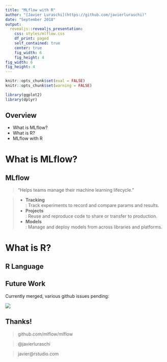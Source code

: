 ```yaml
---
title: "MLflow with R"
author: "[Javier Luraschi](https://github.com/javierluraschi)"
date: "September 2018"
output:
  revealjs::revealjs_presentation:
    css: styles/mlflow.css
    df_print: paged
    self_contained: true
    center: true
    fig_width: 6
    fig_height: 4
fig_width: 6 
fig_height: 4 
---
```


```r
knitr::opts_chunk$set(eval = FALSE)
knitr::opts_chunk$set(warning = FALSE)

library(ggplot2)
library(dplyr)
```

## Overview

- What is MLflow?
- What is R?
- MLflow with R

# What is MLflow?

## MLflow

> "Helps teams manage their machine learning lifecycle."

> - <div class="highlight">**Tracking**</div>: Track experiments to record and compare params and results.
> - <div class="highlight">**Projects**</div>: Reuse and reproduce code to share or transfer to production.
> - <div class="highlight">**Models**</div>: Manage and deploy models from across libraries and platforms.

# What is R?

## R Language


## Future Work

Currently merged, various github issues pending:

![](images/mlflow-github-r-issues.png)

## Thanks!

> github.com/mlflow/mlflow

> @javierluraschi

> javier@rstudio.com

